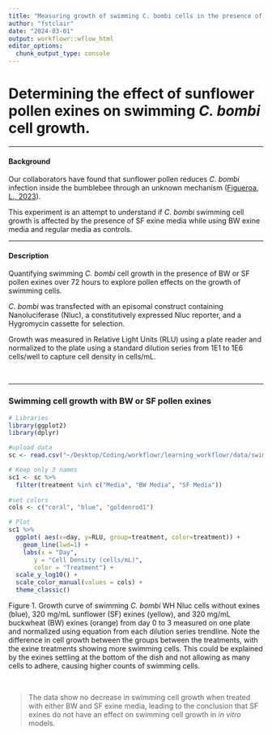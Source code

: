 ```yaml
---
title: "Measuring growth of swimming C. bombi cells in the presence of SF and BW pollen exines"
author: "fstclair"
date: "2024-03-01"
output: workflowr::wflow_html
editor_options:
  chunk_output_type: console
---
```


# Determining the effect of sunflower pollen exines on swimming *C. bombi* cell growth.

---

#### Background

Our collaborators have found that sunflower pollen reduces *C. bombi* infection inside the bumblebee through an unknown mechanism ([Figueroa, L., 2023](https://besjournals.onlinelibrary.wiley.com/doi/abs/10.1111/1365-2435.14320?casa_token=B8ZgWiM3CUUAAAAA%3Ap-wb7aqeD60s8_usDKbRK_kvtSCp3V5wFSpyuVN0kv8LKbRd97y5Wlrlcdfu8E9RxFtlc3vmKQXmxOk)). 

This experiment is an attempt to understand if *C. bombi* swimming cell growth is affected by the presence of SF exine media while using BW exine media and regular media as controls.


---

#### Description

Quantifying swimming *C. bombi* cell growth in the presence of BW or SF pollen exines over 72 hours to explore pollen effects on the growth of swimming cells.

*C. bombi* was transfected with an episomal construct containing Nanoluciferase (Nluc), a constitutively expressed Nluc reporter, and a Hygromycin cassette for selection.

Growth was measured in Relative Light Units (RLU) using a plate reader and normalized to the plate using a standard dilution series from 1E1 to 1E6 cells/well to capture cell density in cells/mL.

<br>

---


### Swimming cell growth with BW or SF pollen exines


```r

# Libraries
library(ggplot2)
library(dplyr)

#upload data
sc <- read.csv("~/Desktop/Coding/workflowr/learning_workflowr/data/swimming.csv") #set data name

# Keep only 3 names
sc1 <- sc %>% 
  filter(treatment %in% c("Media", "BW Media", "SF Media")) 
  
#set colors
cols <- c("coral", "blue", "goldenrod1")

# Plot
sc1 %>%
  ggplot( aes(x=day, y=RLU, group=treatment, color=treatment)) +
    geom_line(lwd=1) +
    labs(x = "Day",
       y = "Cell Density (cells/mL)",
       color = "Treatment") + 
  scale_y_log10() +
  scale_color_manual(values = cols) +
  theme_classic()

```

Figure 1. Growth curve of swimming *C. bombi* WH Nluc cells without exines (blue), 320 mg/mL sunflower (SF) exines (yellow), and 320 mg/mL buckwheat (BW) exines (orange) from day 0 to 3 measured on one plate and normalized using equation from each dilution series trendline. Note the difference in cell growth between the groups between the treatments, with the exine treatments showing more swimming cells. This could be explained by the exines settling at the bottom of the dish and not allowing as many cells to adhere, causing higher counts of swimming cells. 


<br>


> The data show no decrease in swimming cell growth when treated with either BW and SF exine media, leading to the conclusion that SF exines do not have an effect on swimming cell growth in *in vitro* models.










